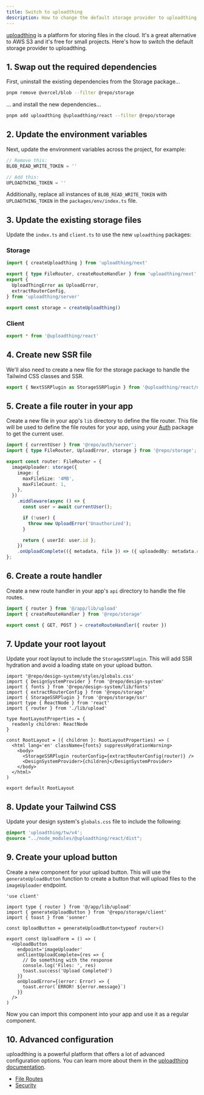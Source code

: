 ```yaml
---
title: Switch to uploadthing
description: How to change the default storage provider to uploadthing.
---
```


[uploadthing](https://uploadthing.com) is a platform for storing files in the cloud. It's a great alternative to AWS S3 and it's free for small projects. Here's how to switch the default storage provider to uploadthing.

## 1. Swap out the required dependencies

First, uninstall the existing dependencies from the Storage package...

```sh title="Terminal"
pnpm remove @vercel/blob --filter @repo/storage
```

... and install the new dependencies...

```sh title="Terminal"
pnpm add uploadthing @uploadthing/react --filter @repo/storage
```

## 2. Update the environment variables

Next, update the environment variables across the project, for example:

```js title="apps/app/.env"
// Remove this:
BLOB_READ_WRITE_TOKEN = ''

// Add this:
UPLOADTHING_TOKEN = ''
```

Additionally, replace all instances of `BLOB_READ_WRITE_TOKEN` with `UPLOADTHING_TOKEN` in the `packages/env/index.ts` file.

## 3. Update the existing storage files

Update the `index.ts` and `client.ts` to use the new `uploadthing` packages:

### Storage

```ts title="packages/storage/index.ts"
import { createUploadthing } from 'uploadthing/next'

export { type FileRouter, createRouteHandler } from 'uploadthing/next'
export {
  UploadThingError as UploadError,
  extractRouterConfig,
} from 'uploadthing/server'

export const storage = createUploadthing()
```

### Client

```ts title="packages/storage/client.ts"
export * from '@uploadthing/react'
```

## 4. Create new SSR file

We'll also need to create a new file for the storage package to handle the Tailwind CSS classes and SSR.

```ts title="packages/storage/ssr.ts"
export { NextSSRPlugin as StorageSSRPlugin } from '@uploadthing/react/next-ssr-plugin'
```

## 5. Create a file router in your app

Create a new file in your app's `lib` directory to define the file router. This file will be used to define the file routes for your app, using your [Auth](/packages/authentication) package to get the current user.

```ts title="apps/app/app/lib/upload.ts"
import { currentUser } from '@repo/auth/server';
import { type FileRouter, UploadError, storage } from '@repo/storage';

export const router: FileRouter = {
  imageUploader: storage({
    image: {
      maxFileSize: '4MB',
      maxFileCount: 1,
    },
  })
    .middleware(async () => {
      const user = await currentUser();

      if (!user) {
        throw new UploadError('Unauthorized');
      }

      return { userId: user.id };
    })
    .onUploadComplete(({ metadata, file }) => ({ uploadedBy: metadata.userId }),
};
```

## 6. Create a route handler

Create a new route handler in your app's `api` directory to handle the file routes.

```ts title="apps/app/app/api/upload/route.ts"
import { router } from '@/app/lib/upload'
import { createRouteHandler } from '@repo/storage'

export const { GET, POST } = createRouteHandler({ router })
```

## 7. Update your root layout

Update your root layout to include the `StorageSSRPlugin`. This will add SSR hydration and avoid a loading state on your upload button.

```tsx title="apps/app/app/layout.tsx {4,5,7,16}"
import '@repo/design-system/styles/globals.css'
import { DesignSystemProvider } from '@repo/design-system'
import { fonts } from '@repo/design-system/lib/fonts'
import { extractRouterConfig } from '@repo/storage'
import { StorageSSRPlugin } from '@repo/storage/ssr'
import type { ReactNode } from 'react'
import { router } from './lib/upload'

type RootLayoutProperties = {
  readonly children: ReactNode
}

const RootLayout = ({ children }: RootLayoutProperties) => (
  <html lang='en' className={fonts} suppressHydrationWarning>
    <body>
      <StorageSSRPlugin routerConfig={extractRouterConfig(router)} />
      <DesignSystemProvider>{children}</DesignSystemProvider>
    </body>
  </html>
)

export default RootLayout
```

## 8. Update your Tailwind CSS

Update your design system's `globals.css` file to include the following:

```css title="packages/design-system/styles/globals.css"
@import 'uploadthing/tw/v4';
@source "../node_modules/@uploadthing/react/dist";
```

## 9. Create your upload button

Create a new component for your upload button. This will use the `generateUploadButton` function to create a button that will upload files to the `imageUploader` endpoint.

```tsx title="apps/app/app/(authenticated)/components/upload-button.tsx"
'use client'

import type { router } from '@/app/lib/upload'
import { generateUploadButton } from '@repo/storage/client'
import { toast } from 'sonner'

const UploadButton = generateUploadButton<typeof router>()

export const UploadForm = () => (
  <UploadButton
    endpoint='imageUploader'
    onClientUploadComplete={res => {
      // Do something with the response
      console.log('Files: ', res)
      toast.success('Upload Completed')
    }}
    onUploadError={(error: Error) => {
      toast.error(`ERROR! ${error.message}`)
    }}
  />
)
```

Now you can import this component into your app and use it as a regular component.

## 10. Advanced configuration

uploadthing is a powerful platform that offers a lot of advanced configuration options. You can learn more about them in the [uploadthing documentation](https://docs.uploadthing.com/).

- [File Routes](https://docs.uploadthing.com/file-routes)
- [Security](https://docs.uploadthing.com/concepts/auth-security)
